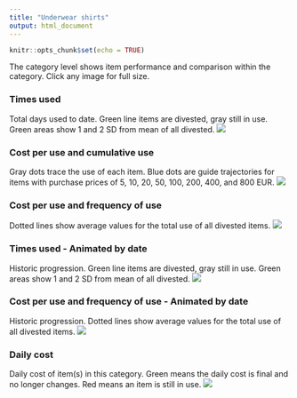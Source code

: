 ```yaml
---
title: "Underwear shirts"
output: html_document
---
```


```r
knitr::opts_chunk$set(echo = TRUE)

```

The category level shows item performance and comparison within the category. Click any image for full size.

### Times used
Total days used to date. Green line items are divested, gray still in use. Green areas show 1 and 2 SD from mean of all divested.
[![](https://www.dropbox.com/s/bwrdpuar64svum7/Category-Underwear_shirts-Times_used.png?raw=1)](https://www.dropbox.com/s/bwrdpuar64svum7/Category-Underwear_shirts-Times_used.png?raw=1)

### Cost per use and cumulative use
Gray dots trace the use of each item. Blue dots are guide trajectories for items with purchase prices of 5, 10, 20, 50, 100, 200, 400, and 800 EUR.
[![](https://www.dropbox.com/s/jurj5vp2da9k0u0/Category-Underwear_shirts-Cost_and_Cumulative_use.png?raw=1)](https://www.dropbox.com/s/jurj5vp2da9k0u0/Category-Underwear_shirts-Cost_and_Cumulative_use.png?raw=1)

### Cost per use and frequency of use
Dotted lines show average values for the total use of all divested items.
[![](https://www.dropbox.com/s/3kgsihwn1c500r3/Category-Underwear_shirts.png?raw=1)](https://www.dropbox.com/s/3kgsihwn1c500r3/Category-Underwear_shirts.png?raw=1)

### Times used - Animated by date
Historic progression. Green line items are divested, gray still in use. Green areas show 1 and 2 SD from mean of all divested. 
![](https://www.dropbox.com/s/i0cfzr5gkumyb3j/Category-Underwear_shirts-Times_used-animation.gif?raw=1)

### Cost per use and frequency of use - Animated by date
Historic progression. Dotted lines show average values for the total use of all divested items.
![](https://www.dropbox.com/s/d01t138pth6p9uc/Category-Underwear_shirts-animation.gif?raw=1)

### Daily cost
Daily cost of item(s) in this category. Green means the daily cost is final and no longer changes. Red means an item is still in use.
[![](https://www.dropbox.com/s/phnjg4jnfgxbab3/Category-Underwear_shirts-Daily_cost.png?raw=1)](https://www.dropbox.com/s/phnjg4jnfgxbab3/Category-Underwear_shirts-Daily_cost.png?raw=1)
